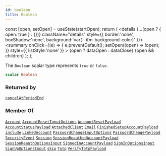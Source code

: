 ```yaml
---
id: boolean
title: Boolean
---
```









  const [open, setOpen] = useState(startOpen);
  return (
    <details {...(open ? { open: true } : {})} className="details" style={{ border:'none', boxShadow:'none', background:'var(--ifm-background-color)' }}>
      <summary
        onClick={(e) => {
          e.preventDefault();
          setOpen((open) => !open);
        }}
        style={{ listStyle:'none' }}
      >
      {open ? dataOpen : dataClose}
      </summary>
      {open && children}
    </details>
  );
};








The `Boolean` scalar type represents `true` or `false`.


```graphql
scalar Boolean
```






### Returned by

[`cancelAtPeriodEnd`](/gql-api/subscriptions/cancel-at-period-end)  <Badge class="badge badge--secondary" text="subscription"/>

### Member Of

[`Account`](/gql-api/objects/account)  <Badge class="badge badge--secondary" text="object"/><Bullet />[`AccountResetInputOptions`](/gql-api/inputs/account-reset-input-options)  <Badge class="badge badge--secondary" text="input"/><Bullet />[`AccountResetPayload`](/gql-api/objects/account-reset-payload)  <Badge class="badge badge--secondary" text="object"/><Bullet />[`AccountStatusPayload`](/gql-api/objects/account-status-payload)  <Badge class="badge badge--secondary" text="object"/><Bullet />[`AttachedClient`](/gql-api/objects/attached-client)  <Badge class="badge badge--secondary" text="object"/><Bullet />[`Email`](/gql-api/objects/email)  <Badge class="badge badge--secondary" text="object"/><Bullet />[`FinishedSetupAccountPayload`](/gql-api/objects/finished-setup-account-payload)  <Badge class="badge badge--secondary" text="object"/><Bullet />[`include`](/gql-api/directives/include)  <Badge class="badge badge--secondary" text="directive"/><Bullet />[`LinkedAccount`](/gql-api/objects/linked-account)  <Badge class="badge badge--secondary" text="object"/><Bullet />[`PasswordChangeInputOptions`](/gql-api/inputs/password-change-input-options)  <Badge class="badge badge--secondary" text="input"/><Bullet />[`PasswordChangePayload`](/gql-api/objects/password-change-payload)  <Badge class="badge badge--secondary" text="object"/><Bullet />[`SecurityEvent`](/gql-api/objects/security-event)  <Badge class="badge badge--secondary" text="object"/><Bullet />[`Session`](/gql-api/objects/session)  <Badge class="badge badge--secondary" text="object"/><Bullet />[`SessionReauthedAccountPayload`](/gql-api/objects/session-reauthed-account-payload)  <Badge class="badge badge--secondary" text="object"/><Bullet />[`SessionReauthOptionsInput`](/gql-api/inputs/session-reauth-options-input)  <Badge class="badge badge--secondary" text="input"/><Bullet />[`SignedInAccountPayload`](/gql-api/objects/signed-in-account-payload)  <Badge class="badge badge--secondary" text="object"/><Bullet />[`SignInOptionsInput`](/gql-api/inputs/sign-in-options-input)  <Badge class="badge badge--secondary" text="input"/><Bullet />[`SignUpOptionsInput`](/gql-api/inputs/sign-up-options-input)  <Badge class="badge badge--secondary" text="input"/><Bullet />[`skip`](/gql-api/directives/skip)  <Badge class="badge badge--secondary" text="directive"/><Bullet />[`Totp`](/gql-api/objects/totp)  <Badge class="badge badge--secondary" text="object"/><Bullet />[`VerifyTotpPayload`](/gql-api/objects/verify-totp-payload)  <Badge class="badge badge--secondary" text="object"/>

